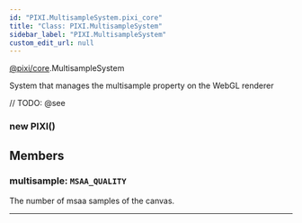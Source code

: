 ```yaml
---
id: "PIXI.MultisampleSystem.pixi_core"
title: "Class: PIXI.MultisampleSystem"
sidebar_label: "PIXI.MultisampleSystem"
custom_edit_url: null
---
```


[@pixi/core](../modules/pixi_core).MultisampleSystem


System that manages the multisample property on the WebGL renderer



// TODO: @see

        

<article>

### new PIXI()
</article>



## Members
<article>

### multisample: <span><code>MSAA_QUALITY</code></span>
The number of msaa samples of the canvas.

</article>


---------------------------------------




    